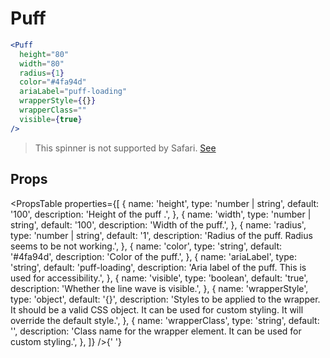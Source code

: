 ---
---


# Puff

```jsx live
<Puff
  height="80"
  width="80"
  radius={1}
  color="#4fa94d"
  ariaLabel="puff-loading"
  wrapperStyle={{}}
  wrapperClass=""
  visible={true}
/>
```

> This spinner is not supported by Safari. [See](https://github.com/mhnpd/react-loader-spinner/issues/150)

## Props

<PropsTable
  properties={[
    {
      name: 'height',
      type: 'number | string',
      default: '100',
      description: 'Height of the puff .',
    },
    {
      name: 'width',
      type: 'number | string',
      default: '100',
      description: 'Width of the puff.',
    },
    {
      name: 'radius',
      type: 'number | string',
      default: '1',
      description: 'Radius of the puff. Radius seems to be not working.',
    },
    {
      name: 'color',
      type: 'string',
      default: '#4fa94d',
      description: 'Color of the puff.',
    },
    {
      name: 'ariaLabel',
      type: 'string',
      default: 'puff-loading',
      description: 'Aria label of the puff. This is used for accessibility.',
    },
    {
      name: 'visible',
      type: 'boolean',
      default: 'true',
      description: 'Whether the line wave is visible.',
    },
    {
      name: 'wrapperStyle',
      type: 'object',
      default: '{}',
      description:
        'Styles to be applied to the wrapper. It should be a valid CSS object. It can be used for custom styling. It will override the default style.',
    },
    {
      name: 'wrapperClass',
      type: 'string',
      default: '',
      description:
        'Class name for the wrapper element. It can be used for custom styling.',
    },
  ]}
/>{' '}
